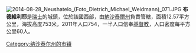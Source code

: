 [[File:2014-08-28_Neushatelo_(Foto_Dietrich_Michael_Weidmann)_071.JPG|thumb]]
'''布德維利耶'''是[[瑞士|瑞士]]的城鎮，位於該國西部，由[[納沙泰爾州|納沙泰爾州]]負責管轄，面積12.57平方公里，海拔高度753米，2011年人口754，一半人口信奉[[基督教|基督教]]，人口密度每平方公里60人。

{{Switzerland-geo-stub}}
[[Category:纳沙泰尔州的市镇|Category:纳沙泰尔州的市镇]]